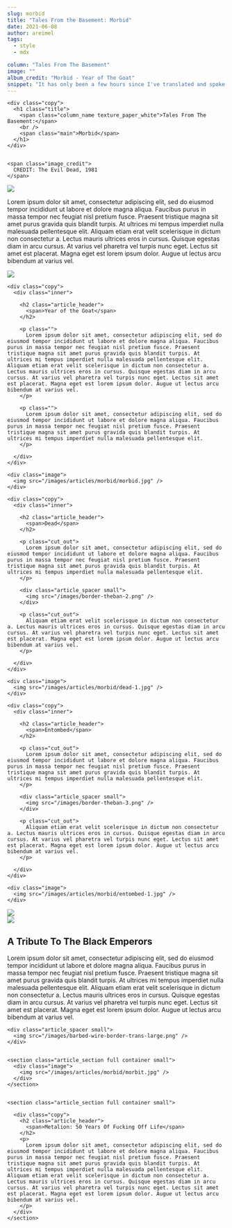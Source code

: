 ```yaml
---
slug: morbid
title: "Tales From the Basement: Morbid"
date: 2021-06-08
author: areimel
tags:
  - style
  - mdx

column: "Tales From The Basement"
image: ""
album_credit: "Morbid - Year of The Goat"
snippet: "It has only been a few hours since I've translated and spoke aloud the first of the demon resurrection passages from the Book of the Dead"
---
```



<article>
  
  
  <section class="article_hero container" >
    
    <div class="copy">
      <h1 class="title">
        <span class="column_name texture_paper_white">Tales From The Basement:</span>
        <br />
        <span class="main">Morbid</span>
      </h1>
    </div>
    
    
    <span class="image_credit">
      CREDIT: The Evil Dead, 1981
    </span>

  </section>
  
  
  <div class="article_spacer">
    <img src="/images/barbed-wire-border-trans-large.png" />
  </div>
  
  <section class="article_section full container small">
    <div class="copy">
      <p>
        Lorem ipsum dolor sit amet, consectetur adipiscing elit, sed do eiusmod tempor incididunt ut labore et dolore magna aliqua. Faucibus purus in massa tempor nec feugiat nisl pretium fusce. Praesent tristique magna sit amet purus gravida quis blandit turpis. At ultrices mi tempus imperdiet nulla malesuada pellentesque elit. Aliquam etiam erat velit scelerisque in dictum non consectetur a. Lectus mauris ultrices eros in cursus. Quisque egestas diam in arcu cursus. At varius vel pharetra vel turpis nunc eget. Lectus sit amet est placerat. Magna eget est lorem ipsum dolor. Augue ut lectus arcu bibendum at varius vel.
      </p>
    </div>
  </section>
  
  <div class="article_spacer">
    <img src="/images/barbed-wire-border-trans-large.png" />
  </div>
  

  <section class="article_section container" mobile-flex="column">
    
    <div class="copy">
      <div class="inner">
        
        <h2 class="article_header">
          <span>Year of the Goat</span>
        </h2>
        
        <p class="">
          Lorem ipsum dolor sit amet, consectetur adipiscing elit, sed do eiusmod tempor incididunt ut labore et dolore magna aliqua. Faucibus purus in massa tempor nec feugiat nisl pretium fusce. Praesent tristique magna sit amet purus gravida quis blandit turpis. At ultrices mi tempus imperdiet nulla malesuada pellentesque elit. Aliquam etiam erat velit scelerisque in dictum non consectetur a. Lectus mauris ultrices eros in cursus. Quisque egestas diam in arcu cursus. At varius vel pharetra vel turpis nunc eget. Lectus sit amet est placerat. Magna eget est lorem ipsum dolor. Augue ut lectus arcu bibendum at varius vel.
        </p>
        
        <p class="">
          Lorem ipsum dolor sit amet, consectetur adipiscing elit, sed do eiusmod tempor incididunt ut labore et dolore magna aliqua. Faucibus purus in massa tempor nec feugiat nisl pretium fusce. Praesent tristique magna sit amet purus gravida quis blandit turpis. At ultrices mi tempus imperdiet nulla malesuada pellentesque elit. 
        </p>
        
      </div>
    </div>
    
    <div class="image">
      <img src="/images/articles/morbid/morbid.jpg" />
    </div>
    
  </section>
  
  
  
  <section class="article_section row_reverse container" mobile-flex="column">
    
    <div class="copy">
      <div class="inner">
        
        <h2 class="article_header">
          <span>Dead</span>
        </h2>
        
        <p class="cut_out">
          Lorem ipsum dolor sit amet, consectetur adipiscing elit, sed do eiusmod tempor incididunt ut labore et dolore magna aliqua. Faucibus purus in massa tempor nec feugiat nisl pretium fusce. Praesent tristique magna sit amet purus gravida quis blandit turpis. At ultrices mi tempus imperdiet nulla malesuada pellentesque elit. 
        </p>
        
        <div class="article_spacer small">
          <img src="/images/border-theban-2.png" />
        </div>
        
        <p class="cut_out">
          Aliquam etiam erat velit scelerisque in dictum non consectetur a. Lectus mauris ultrices eros in cursus. Quisque egestas diam in arcu cursus. At varius vel pharetra vel turpis nunc eget. Lectus sit amet est placerat. Magna eget est lorem ipsum dolor. Augue ut lectus arcu bibendum at varius vel.
        </p>
        
      </div>
    </div>
    
    <div class="image">
      <img src="/images/articles/morbid/dead-1.jpg" />
    </div>
    
  </section>
  
  
  
  <section class="article_section container" mobile-flex="column">
    
    <div class="copy">
      <div class="inner">
        
        <h2 class="article_header">
          <span>Entombed</span>
        </h2>
        
        <p class="cut_out">
          Lorem ipsum dolor sit amet, consectetur adipiscing elit, sed do eiusmod tempor incididunt ut labore et dolore magna aliqua. Faucibus purus in massa tempor nec feugiat nisl pretium fusce. Praesent tristique magna sit amet purus gravida quis blandit turpis. At ultrices mi tempus imperdiet nulla malesuada pellentesque elit. 
        </p>
        
        <div class="article_spacer small">
          <img src="/images/border-theban-3.png" />
        </div>
        
        <p class="cut_out">
          Aliquam etiam erat velit scelerisque in dictum non consectetur a. Lectus mauris ultrices eros in cursus. Quisque egestas diam in arcu cursus. At varius vel pharetra vel turpis nunc eget. Lectus sit amet est placerat. Magna eget est lorem ipsum dolor. Augue ut lectus arcu bibendum at varius vel.
        </p>
        
      </div>
    </div>
    
    <div class="image">
      <img src="/images/articles/morbid/entombed-1.jpg" />
    </div>
    
  </section>
  
  <div class="article_spacer small">
    <img src="/images/barbed-wire-border-trans-large.png" />
  </div>
  
  
  <section class="article_section full container small">
    <div class="image">
      <img src="/images/articles/morbid/black-emperors.jpg" />
    </div>
  </section>
  
  
  <section class="article_section full container small">
    <div class="copy">
      <h2 class="article_header">
        <span>A Tribute To The Black Emperors</span>
      </h2>
      <p>
        Lorem ipsum dolor sit amet, consectetur adipiscing elit, sed do eiusmod tempor incididunt ut labore et dolore magna aliqua. Faucibus purus in massa tempor nec feugiat nisl pretium fusce. Praesent tristique magna sit amet purus gravida quis blandit turpis. At ultrices mi tempus imperdiet nulla malesuada pellentesque elit. Aliquam etiam erat velit scelerisque in dictum non consectetur a. Lectus mauris ultrices eros in cursus. Quisque egestas diam in arcu cursus. At varius vel pharetra vel turpis nunc eget. Lectus sit amet est placerat. Magna eget est lorem ipsum dolor. Augue ut lectus arcu bibendum at varius vel.
      </p>
    </div>
  </section>
  
  
    <div class="article_spacer small">
      <img src="/images/barbed-wire-border-trans-large.png" />
    </div>
    
    
    <section class="article_section full container small">
      <div class="image">
        <img src="/images/articles/morbid/morbit.jpg" />
      </div>
    </section>
    
    
    <section class="article_section full container small">
      
      <div class="copy">
        <h2 class="article_header">
          <span>Metalion: 50 Years Of Fucking Off Life</span>
        </h2>
        <p>
          Lorem ipsum dolor sit amet, consectetur adipiscing elit, sed do eiusmod tempor incididunt ut labore et dolore magna aliqua. Faucibus purus in massa tempor nec feugiat nisl pretium fusce. Praesent tristique magna sit amet purus gravida quis blandit turpis. At ultrices mi tempus imperdiet nulla malesuada pellentesque elit. Aliquam etiam erat velit scelerisque in dictum non consectetur a. Lectus mauris ultrices eros in cursus. Quisque egestas diam in arcu cursus. At varius vel pharetra vel turpis nunc eget. Lectus sit amet est placerat. Magna eget est lorem ipsum dolor. Augue ut lectus arcu bibendum at varius vel.
        </p>
      </div>
    </section>
    
</article>